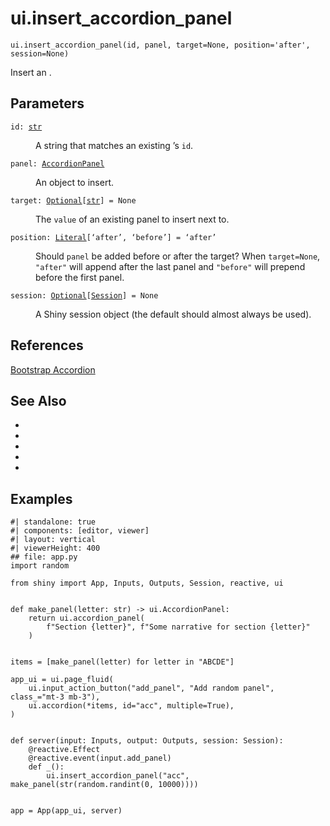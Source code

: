 # ui.insert_accordion_panel { #shiny.ui.insert_accordion_panel }

`ui.insert_accordion_panel(id, panel, target=None, position='after', session=None)`

Insert an [](:func:`~shiny.ui.accordion_panel`).

## Parameters

<code><span class="parameter-name">id</span><span class="parameter-annotation-sep">:</span> <span class="parameter-annotation">[str](`str`)</span></code>

:   A string that matches an existing [](:func:`~shiny.ui.accordion`)'s `id`.

<code><span class="parameter-name">panel</span><span class="parameter-annotation-sep">:</span> <span class="parameter-annotation">[AccordionPanel](`shiny.ui._accordion.AccordionPanel`)</span></code>

:   An [](:func:`~shiny.ui.accordion_panel`) object to insert.

<code><span class="parameter-name">target</span><span class="parameter-annotation-sep">:</span> <span class="parameter-annotation">[Optional](`typing.Optional`)\[[str](`str`)\]</span> <span class="parameter-default-sep">=</span> <span class="parameter-default">None</span></code>

:   The `value` of an existing panel to insert next to.

<code><span class="parameter-name">position</span><span class="parameter-annotation-sep">:</span> <span class="parameter-annotation">[Literal](`typing.Literal`)\['after', 'before'\]</span> <span class="parameter-default-sep">=</span> <span class="parameter-default">'after'</span></code>

:   Should `panel` be added before or after the target? When `target=None`,
    `"after"` will append after the last panel and `"before"` will prepend before
    the first panel.

<code><span class="parameter-name">session</span><span class="parameter-annotation-sep">:</span> <span class="parameter-annotation">[Optional](`typing.Optional`)\[[Session](`shiny.session.Session`)\]</span> <span class="parameter-default-sep">=</span> <span class="parameter-default">None</span></code>

:   A Shiny session object (the default should almost always be used).

## References

[Bootstrap Accordion](https://getbootstrap.com/docs/5.3/components/accordion/)



## See Also

* [](:func:`~shiny.ui.accordion`)
* [](:func:`~shiny.ui.accordion_panel`)
* [](:func:`~shiny.ui.update_accordion`)
* [](:func:`~shiny.ui.remove_accordion_panel`)
* [](:func:`~shiny.ui.update_accordion_panel`)

## Examples


```shinylive-python
#| standalone: true
#| components: [editor, viewer]
#| layout: vertical
#| viewerHeight: 400
## file: app.py
import random

from shiny import App, Inputs, Outputs, Session, reactive, ui


def make_panel(letter: str) -> ui.AccordionPanel:
    return ui.accordion_panel(
        f"Section {letter}", f"Some narrative for section {letter}"
    )


items = [make_panel(letter) for letter in "ABCDE"]

app_ui = ui.page_fluid(
    ui.input_action_button("add_panel", "Add random panel", class_="mt-3 mb-3"),
    ui.accordion(*items, id="acc", multiple=True),
)


def server(input: Inputs, output: Outputs, session: Session):
    @reactive.Effect
    @reactive.event(input.add_panel)
    def _():
        ui.insert_accordion_panel("acc", make_panel(str(random.randint(0, 10000))))


app = App(app_ui, server)

```

